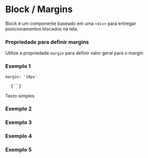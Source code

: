 

<Meta title="Block / Margins" />

# Block / Margins

<Space size={3} />

Block é um componente baseado em uma `<div>` para entregar posicionamentos blocados na tela.

<Space size={6} />

### Propriedade para definir margins

<Space size={3} />

Utilize a propriedade `margin` para definir valor geral para o margin

<Space size={6} />

### Exemplo 1

`margin: '10px'`

<pre>
  <CodeBlock>{`<Block 
    bgColor='primary2'
    fontColor='white'
    mx={10}
    py={5}
    px='10px'
    width='150px'></Block>`}</CodeBlock>
</pre>

<Space size={3} />

<ThemeProvider theme={theme}>
  <Block 
    bgColor='primary2'
    fontColor='white'
    mx={10}
    py={5}
    px='10px'
    width={15}>
    Texto simples
  </Block>
</ThemeProvider>

<Space size={6} />

### Exemplo 2

<Space size={6} />

### Exemplo 3

<Space size={6} />

### Exemplo 4

<Space size={6} />

### Exemplo 5